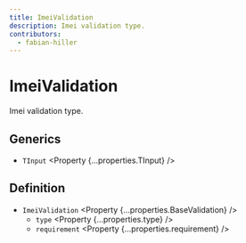 ```yaml
---
title: ImeiValidation
description: Imei validation type.
contributors:
  - fabian-hiller
---
```



# ImeiValidation

Imei validation type.

## Generics

- `TInput` <Property {...properties.TInput} />

## Definition

- `ImeiValidation` <Property {...properties.BaseValidation} />
  - `type` <Property {...properties.type} />
  - `requirement` <Property {...properties.requirement} />
